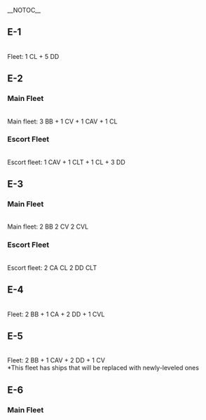 __NOTOC__
==E-1==
{{EventComp
| Kikuzuki/Kai
| 46
| 12.7cm Twin Gun Mount
| 12.7cm Twin Gun Mount
| Type 22 Surface Radar
|-
| Asashio/Kai
| 51
| 12.7cm Twin Gun Mount
| 12.7cm Twin Gun Mount
| Type 33 Surface Radar
|-
| Mutsuki/Kai Ni
| 65
| 12.7cm Twin Gun Mount
| 12.7cm Twin Gun Mount
| Type 33 Surface Radar
|- 
| Mikazuki/Kai
| 46
| 12.7cm Twin Gun Mount
| 12.7cm Twin Gun Mount
| Type 33 Surface Radar
|-
| Mochizuki/Kai
| 54
| 12.7cm Twin Gun Mount Model B Kai 2
| 12.7cm Twin Gun Mount
| Type 22 Surface Radar Kai 4
|-
| Jintsuu/Kai Ni
| 91
| 20.3cm (No.3) Twin Gun Mount
| 20.3cm (No.2) Twin Gun Mount
| Type 98 Reconnaissance Seaplane (Night Recon)
| Searchlight
|-
| hq = 102
}}
<br />Fleet: 1 CL + 5 DD

==E-2==
===Main Fleet===
{{EventComp
| Mogami/Kai
| 90
| 20.3cm (No.2) Twin Gun Mount
| 20.3cm (No.2) Twin Gun Mount
| Type 0 Observation Seaplane
| Fleet Command Facility
|-
| Ooyodo/Kai
| 60
| 20.3cm (No.2) Twin Gun Mount
| 20.3cm Twin Gun Mount
| Type 0 Reconnaissance Seaplane
| Type 32 Surface Radar
|-
| Roma/
| 30
| 35.6cm Twin Gun Mount
| 35.6cm Twin Gun Mount
| Type 0 Reconnaissance Seaplane
| Type 91 AP Shell
|-
| Mutsu/Kai
| 99
| Prototype 35.6cm Triple Gun Mount
| 41cm Twin Gun Mount
| Type 0 Observation Seaplane
| Type 91 AP Shell
|-
| Littorio/
| 91
| Prototype 41cm Triple Gun Mount
| Prototype 41cm Triple Gun Mount
| Type 0 Observation Seaplane
| Type 91 AP Shell
|-
| Souryuu/Kai Ni
| 96
| Type 97 Torpedo Bomber (Skilled)
| Type 97 Torpedo Bomber (Tomonaga Squadron)
| Ryuusei (601 Air Group)
| Saiun
|-
| hq = 102
}}
<br />Main fleet: 3 BB + 1 CV + 1 CAV + 1 CL
<br />

===Escort Fleet===
{{EventComp
| Mutsuki/Kai Ni
| 66
| 12.7cm Twin Gun Mount
| 12.7cm Twin Gun Mount
| Type 33 Surface Radar
|-
| Mochizuki/Kai
| 55
| 12.7cm Twin Gun Mount Model B Kai 2
| 12.7cm Twin Gun Mount
| Type 33 Surface Radar
|-
| Asashio/Kai
| 53
| 10cm Twin High-angle Gun Mount + Anti-Aircraft Fire Director
| 10cm Twin High-angle Gun Mount
| Type 22 Surface Radar
|-
| Jintsuu/Kai Ni
| 92
| 20.3cm (No.2) Twin Gun Mount
| 20.3cm (No.2) Twin Gun Mount
| Type 98 Reconnaissance Seaplane (Night Recon)
|-
| Kumano/Kai
| 91
| 20.3cm (No.3) Twin Gun Mount
| 20.3cm (No.2) Twin Gun Mount
| Type 0 Reconnaissance Seaplane
| FuMO25 Radar
|-
| Ooi/Kai Ni
| 99
| 15.2cm Twin Gun Mount
| OTO 152mm Triple Rapid Fire Gun Mount
| Kouhyouteki
|-
| hq = 102
}}
<br />Escort fleet: 1 CAV + 1 CLT + 1 CL + 3 DD

==E-3==
===Main Fleet===
{{EventComp
| Kirishima/Kai Ni
| 93
| Prototype 41cm Triple Gun Mount
| Prototype 41cm Triple Gun Mount
| Type 0 Observation Seaplane
| Fleet Command Facility
|-
| Hiei/Kai Ni
| 93
| Prototype 35.6cm Triple Gun Mount
| 41cm Twin Gun Mount
| Type 0 Observation Seaplane
| Type 91 AP Shell
|-
| Kaga/Kai
| 98
| Reppuu
| Reppuu
| Reppuu (601 Air Group)
| Type 99 Dive Bomber (Egusa Squadron)
|-
| Zuikaku/Kai
| 97
| Reppuu
| Reppuu
| Reppuu
| Suisei (601 Air Group)
|-
| Junyou/Kai Ni
| 99
| Reppuu
| Type 97 Torpedo Bomber (Tomonaga Squadron)
| Reppuu
| Saiun
|-
| Hiyou/Kai
| 95
| Reppuu
| Type 0 Fighter Model 21 (Skilled)
| Ryuusei (601 Air Group)
| Saiun
| -
| hq = 102
}}
<br />Main fleet: 2 BB 2 CV 2 CVL
<br />

===Escort Fleet===
{{EventComp
| Tone/Kai Ni
| 92
| 20.3cm (No.3) Twin Gun Mount
| 20.3cm (No.2) Twin Gun Mount
| Zuiun Model 12
| FuMO25 Radar
|-
| Choukai/Kai Ni
| 91
| 20.3cm (No.2) Twin Gun Mount
| 20.3cm (No.2) Twin Gun Mount
| Type 0 Observation Seaplane
| Type 22 Surface Radar Kai 4
|-
| Naka/Kai Ni
| 91
| 20.3cm (No.2) Twin Gun Mount
| 20.3cm (No.2) Twin Gun Mount
| Type 98 Reconnaissance Seaplane (Night Recon)
|-
| Yukikaze/Kai
| 91
| 61cm Quintuple (Oxygen) Torpedo Mount
| 61cm Quintuple (Oxygen) Torpedo Mount
| Skilled Lookouts
|-
| Verniy/
| 93
| 12.7cm Twin Gun Mount Model B Kai 2
| 12.7cm Twin Gun Mount
| Type 33 Surface Radar
|-
| Kitakami/Kai Ni
| 99
| 15.2cm Twin Gun Mount
| OTO 152mm Triple Rapid Fire Gun Mount
| Kouhyouteki
|-
| hq = 102
}}
<br />Escort fleet: 2 CA CL 2 DD CLT

==E-4==
{{EventComp
| Kongou/Kai Ni
| 94
| Prototype 41cm Triple Gun Mount
| Prototype 41cm Triple Gun Mount
| Type 0 Observation Seaplane
| Type 91 AP Shell
|-
| Haruna/Kai Ni
| 93
| Prototype 35.6cm Triple Gun Mount
| 41cm Twin Gun Mount
| Type 0 Observation Seaplane
| Type 91 AP Shell
|-
| Yuudachi/Kai Ni
| 93
| 12.7cm Twin Gun Mount Model B Kai 2
| 12.7cm Twin Gun Mount
| WG42 (Wurfgerät 42)
|-
| Akatsuki/Kai Ni
| 93
| 10cm Twin High-angle Gun Mount + Anti-Aircraft Fire Director
| 10cm Twin High-angle Gun Mount
| WG42 (Wurfgerät 42)
|-
| Haguro/Kai Ni
| 83
| 20.3cm (No.2) Twin Gun Mount
| 20.3cm (No.2) Twin Gun Mount
| Type 0 Observation Seaplane
| Type 3 Shell
|-
| Ryuujou/Kai Ni
| 98
| Type 99 Dive Bomber (Egusa Squadron)
| Reppuu (601 Air Group)
| Saiun
| SCAMP
|-
| hq = 102
}}
<br />Fleet: 2 BB + 1 CA + 2 DD + 1 CVL

==E-5==
{{EventComp
| Fubuki/Kai Ni
| 65
| 10cm Twin High-angle Gun Mount + Anti-Aircraft Fire Director
| 10cm Twin High-angle Gun Mount
| Type 13 Air Radar Kai
|-
| Shimakaze/Kai
| 91
| 12.7cm Twin Gun Mount Model B Kai 2
| 12.7cm Twin Gun Mount
| Type 22 Surface Radar Kai 4
|-
| Fusou/Kai Ni
| 94
| Prototype 41cm Triple Gun Mount
| Prototype 41cm Triple Gun Mount
| Type 91 AP Shell
| Zuiun Model 12
|-
| Yamashiro/Kai Ni
| 93
| Prototype 35.6cm Triple Gun Mount
| 35.6cm Twin Gun Mount
| Type 91 AP Shell
| Zuiun Model 12
|-
| Suzuya/Kai
| 77
| 20.3cm (No.3) Twin Gun Mount
| 20.3cm (No.2) Twin Gun Mount
| Zuiun (634 Air Group)
| FuMO25 Radar
|-
| Katsuragi/
| 90
| Ryuusei (601 Air Group)
| Reppuu (601 Air Group)
| Saiun
| Reppuu
|-
| hq = 102
}}
<br />Fleet: 2 BB + 1 CAV + 2 DD + 1 CV
<br /><nowiki>*This fleet has ships that will be replaced with newly-leveled ones</nowiki>

==E-6==
===Main Fleet===